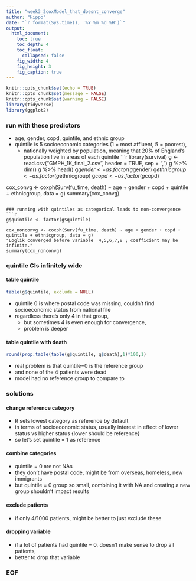 ```yaml
---
title: "week3_2coxModel_that_doesnt_converge"
author: "Hippo"
date: "`r format(Sys.time(), '%Y_%m_%d_%H')`"
output: 
  html_document:
    toc: true
    toc_depth: 4
    toc_float:
      collapsed: false
    fig_width: 4
    fig_height: 3
    fig_caption: true
---
```


```r
knitr::opts_chunk$set(echo = TRUE)
knitr::opts_chunk$set(message = FALSE)
knitr::opts_chunk$set(warning = FALSE)
library(tidyverse)
library(ggplot2)
```

### run with these predictors
- age, gender, copd, quintile, and ethnic group
- quintile is 5 socioeconomic categories (1 = most affluent, 5 = poorest),
    - nationally weighted by population, meaning that 20% of England's population live in areas of each quintile
```r
library(survival)
g <- read.csv("GMPH_1K_final_2.csv", header = TRUE, sep = ",")
g %>% dim()
g %>% head()
g$gender <- as.factor(g$gender)
g$ethnicgroup <- as.factor(g$ethnicgroup)
g$copd <- as.factor(g$copd)

cox_convg <- coxph(Surv(fu_time, death) ~ age + gender + copd + quintile + ethnicgroup, data = g)
summary(cox_convg)
```

### running with quintiles as categorical leads to non-convergence
```r
g$quintile <- factor(g$quintile)

cox_nonconvg <- coxph(Surv(fu_time, death) ~ age + gender + copd + quintile + ethnicgroup, data = g)
"Loglik converged before variable  4,5,6,7,8 ; coefficient may be infinite."
summary(cox_nonconvg)
```

### quintile CIs infinitely wide

#### table quintile
```r
table(g$quintile, exclude = NULL)
```

- quintile 0 is where postal code was missing, couldn't find socioeconomic status from national file
- regardless there's only 4 in that group,
    - but sometimes 4 is even enough for convergence,
    - problem is deeper

#### table quintile with death
```r
round(prop.table(table(g$quintile, g$death),1)*100,1)
```

- real problem is that quintile=0 is the reference group
- and none of the 4 patients were dead
- model had no reference group to compare to

### solutions

#### change reference category
- R sets lowest category as reference by default
- in terms of socioeconomic status, usually interest in effect of lower status vs higher status {lower should be reference}
- so let's set quintile = 1 as reference

#### combine categories
- quintile = 0 are not NAs
- they don't have postal code, might be from overseas, homeless, new immigrants
- but quintile = 0 group so small, combining it with NA and creating a new group shouldn't impact results

#### exclude patients
- if only 4/1000 patients, might be better to just exclude these

#### dropping variable
- if a lot of patients had quintile = 0, doesn't make sense to drop all patients,
- better to drop that variable


### EOF